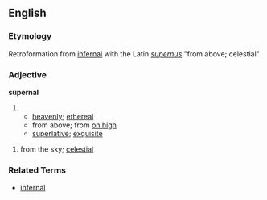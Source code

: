 ==English==
=== Etymology ===
Retroformation from [[infernal]] with the Latin ''[[supernus]]'' "from above; celestial"

=== Adjective ===
'''supernal'''
# 
#* [[heavenly]]; [[ethereal]]
#* from above; from [[on high]]
#* [[superlative]]; [[exquisite]]

# from the sky; [[celestial]]

=== Related Terms ===
*[[infernal]]